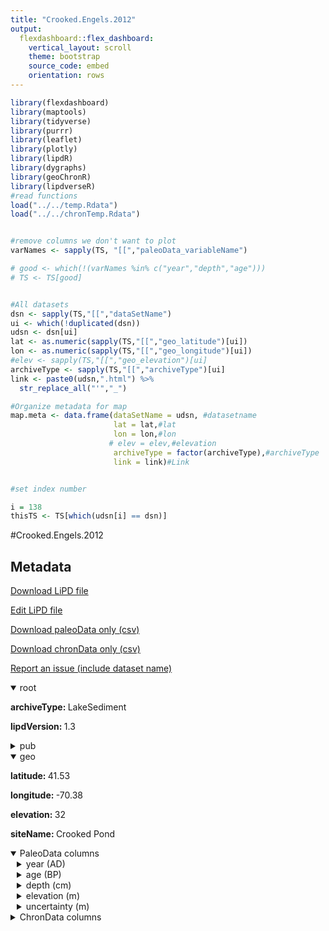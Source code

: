 ```yaml
---
title: "Crooked.Engels.2012"
output: 
  flexdashboard::flex_dashboard:
    vertical_layout: scroll
    theme: bootstrap
    source_code: embed
    orientation: rows
---
```


```r
library(flexdashboard)
library(maptools)
library(tidyverse)
library(purrr)
library(leaflet)
library(plotly)
library(lipdR)
library(dygraphs)
library(geoChronR)
library(lipdverseR)
#read functions
load("../../temp.Rdata")
load("../../chronTemp.Rdata")


#remove columns we don't want to plot
varNames <- sapply(TS, "[[","paleoData_variableName")

# good <- which(!(varNames %in% c("year","depth","age")))
# TS <- TS[good]


#All datasets
dsn <- sapply(TS,"[[","dataSetName")
ui <- which(!duplicated(dsn))
udsn <- dsn[ui]
lat <- as.numeric(sapply(TS,"[[","geo_latitude")[ui])
lon <- as.numeric(sapply(TS,"[[","geo_longitude")[ui])
#elev <- sapply(TS,"[[","geo_elevation")[ui]
archiveType <- sapply(TS,"[[","archiveType")[ui]
link <- paste0(udsn,".html") %>% 
  str_replace_all("'","_")

#Organize metadata for map
map.meta <- data.frame(dataSetName = udsn, #datasetname
                       lat = lat,#lat
                       lon = lon,#lon
                      # elev = elev,#elevation
                       archiveType = factor(archiveType),#archiveType
                       link = link)#Link


#set index number

i = 138
thisTS <- TS[which(udsn[i] == dsn)]
```
#Crooked.Engels.2012

Metadata {.sidebar}
-------------------------------------
[Download LiPD file](Crooked.Engels.2012.lpd)
            

[Edit LiPD file](http://lipd.net/playground?source=http://lipdverse.org/globalHolocene/0_25_5/Crooked.Engels.2012.lpd)
            

[Download paleoData only (csv)](Crooked.Engels.2012.csv)
            

[Download chronData only (csv)](Crooked.Engels.2012-chron.csv)
            

[Report an issue (include dataset name)](https://github.com/nickmckay/LiPDverse/issues)

<details open style="margin-left: 0px">
<summary>root</summary>
<p style="margin-left: 0px"><strong>archiveType: </strong>LakeSediment
<p style="margin-left: 0px"><strong>lipdVersion: </strong>1.3
</details>
<details>
<summary>pub</summary>
<details style="margin-left: 10px">
<summary>pub1</summary>
<p style="margin-left: 10px"><strong>author: </strong>list(list(name = "Engels, Stefan"), list(name = "Cwynar, Les C."), list(name = "Rees, Andrew B. H."), list(name = "Shuman, Bryan N."))
<p style="margin-left: 10px"><strong>citeKey: </strong>engels2012chironomidbasedwaterdepth
<p style="margin-left: 10px"><strong>journal: </strong>Journal of Paleolimnology
<p style="margin-left: 10px"><strong>volume: </strong>48
<p style="margin-left: 10px"><strong>pages: </strong>693-709
<p style="margin-left: 10px"><strong>title: </strong>Chironomid-based water depth reconstructions: an independent evaluation of site-specific and local inference models
</details>
<details style="margin-left: 10px">
<summary>pub2</summary>
<p style="margin-left: 10px"><strong>author: </strong>list(list(name = NA))
</details>
</details>
<details open style="margin-left: 0px">
<summary>geo</summary>
<p style="margin-left: 0px"><strong>latitude: </strong>41.53
<p style="margin-left: 0px"><strong>longitude: </strong>-70.38
<p style="margin-left: 0px"><strong>elevation: </strong>32
<p style="margin-left: 0px"><strong>siteName: </strong>Crooked Pond
</details>
<details open>
<summary>PaleoData columns</summary>
<details style="margin-left: 10px">
<summary>year (AD)</summary>
<p style="margin-left: 10px"><strong>TSid: </strong>RR0R00ho8nc
<p style="margin-left: 10px"><strong>variableName: </strong>year
<p style="margin-left: 10px"><strong>units: </strong>AD
<p style="margin-left: 10px"><strong>description: </strong>Year AD
</details>
<details style="margin-left: 10px">
<summary>age (BP)</summary>
<p style="margin-left: 10px"><strong>TSid: </strong>RP5zI1P5yNM
<p style="margin-left: 10px"><strong>variableName: </strong>age
<p style="margin-left: 10px"><strong>units: </strong>BP
<p style="margin-left: 10px"><strong>description: </strong>Years before present (1950) BP
</details>
<details style="margin-left: 10px">
<summary>depth (cm)</summary>
<p style="margin-left: 10px"><strong>TSid: </strong>RROXWH0XqMA
<p style="margin-left: 10px"><strong>variableName: </strong>depth
<p style="margin-left: 10px"><strong>units: </strong>cm
<p style="margin-left: 10px"><strong>description: </strong>depth
</details>
<details style="margin-left: 10px">
<summary>elevation (m)</summary>
<p style="margin-left: 10px"><strong>TSid: </strong>NAm2kHydro208
<p style="margin-left: 10px"><strong>variableName: </strong>elevation
<p style="margin-left: 10px"><strong>units: </strong>m
<p style="margin-left: 10px"><strong>description: </strong>elevation of the water surface - ensemble reconstruction
<p style="margin-left: 10px"><strong>useInGlobalTemperatureAnalysis: </strong>TRUE
<details>
<summary>interpretation</summary>
<details style="margin-left: 20px">
<summary>1</summary>
<p style="margin-left: 20px"><strong>direction: </strong>negative
<p style="margin-left: 20px"><strong>interpDirection: </strong>negative
<p style="margin-left: 20px"><strong>local: </strong>TRUE
<p style="margin-left: 20px"><strong>scope: </strong>climate
<p style="margin-left: 20px"><strong>seasonality: </strong>1 2 3 4 5 6 7 8 9 10 11 12
<p style="margin-left: 20px"><strong>variable: </strong>M
<p style="margin-left: 20px"><strong>variableDetail: </strong>eff
</details>
</details>
</details>
<details style="margin-left: 10px">
<summary>uncertainty (m)</summary>
<p style="margin-left: 10px"><strong>TSid: </strong>NAm2kHydro207
<p style="margin-left: 10px"><strong>variableName: </strong>uncertainty
<p style="margin-left: 10px"><strong>units: </strong>m
<p style="margin-left: 10px"><strong>description: </strong>uncertainty of elevation
<p style="margin-left: 10px"><strong>useInGlobalTemperatureAnalysis: </strong>FALSE
</details>
<details>
<summary>ChronData columns</summary>
<details style="margin-left: 10px">
<summary>depth (cm)</summary>
<p style="margin-left: 10px"><strong>TSid: </strong>LPD21b789e2
<p style="margin-left: 10px"><strong>variableName: </strong>depth
<p style="margin-left: 10px"><strong>units: </strong>cm
<p style="margin-left: 10px"><strong>description: </strong>sediment depth of sample (no +/- provided)
</details>
<details style="margin-left: 10px">
<summary>labID ()</summary>
<p style="margin-left: 10px"><strong>TSid: </strong>LPD3f7e9200
<p style="margin-left: 10px"><strong>variableName: </strong>labID
<p style="margin-left: 10px"><strong>description: </strong>sample identification used by 14C laboratory (CAMS: Lawrence Livermore National Laboratory<e2><80><99>s Center for Accelerator Mass Spectrometry, Livermore, USA; KIA: Leibniz Laboratory, Kiel, Germany)
</details>
<details style="margin-left: 10px">
<summary>DatedMaterial ()</summary>
<p style="margin-left: 10px"><strong>TSid: </strong>LPD38217f22
<p style="margin-left: 10px"><strong>variableName: </strong>DatedMaterial
<p style="margin-left: 10px"><strong>description: </strong>dated material
</details>
<details style="margin-left: 10px">
<summary>age14C (14C a BP)</summary>
<p style="margin-left: 10px"><strong>TSid: </strong>LPD41213ce8
<p style="margin-left: 10px"><strong>variableName: </strong>age14C
<p style="margin-left: 10px"><strong>units: </strong>14C a BP
<p style="margin-left: 10px"><strong>description: </strong>Depth top of sample interval (mm)
</details>
<details style="margin-left: 10px">
<summary>age14C_uncertainty (14C a BP)</summary>
<p style="margin-left: 10px"><strong>TSid: </strong>LPDd376af3b
<p style="margin-left: 10px"><strong>variableName: </strong>age14C_uncertainty
<p style="margin-left: 10px"><strong>units: </strong>14C a BP
<p style="margin-left: 10px"><strong>description: </strong>non-14C age, years before 1950AD
</details>

Row {.tabset .tabset-fade}
-----------------------------------------------------------------------

### Sitemap

```r
  map.meta.split <- split(map.meta, map.meta$archiveType)


factpal <- colorFactor("Paired",map.meta$archiveType)
buff <- 15
l <- leaflet() %>% 
  addTiles() %>% 
  fitBounds(map.meta$lon[i]-buff,map.meta$lat[i]-buff,map.meta$lon[i]+buff,map.meta$lat[i]+buff)
  

  
  
names(map.meta.split) %>%
  purrr::walk( function(df) {
    l <<- l %>%
      addMarkers(data=map.meta.split[[df]],
                 lng=~lon, lat=~lat,
                 label=~as.character(archiveType),
                 popup=~paste(str_c('Dataset: <a href="',link,'">',dataSetName,'</a>'),
                                 # str_c("Elevation: ",elev),
                                  str_c("Archive Type: ",archiveType),
                                  sep = "<br>"),
                 group = df,
                 clusterOptions = markerClusterOptions(removeOutsideVisibleBounds = F),
                 labelOptions = labelOptions(noHide = F,
                                             direction = 'auto'))
  })

l %>%
  addLayersControl(position = "bottomleft",
    overlayGroups = names(map.meta.split),
    options = layersControlOptions(collapsed = FALSE,
                                   opacity = 0.8)
  )
```

### Search the LiPDverse (Beta! doesn't work well yet)
```r
#Add google search bar
htmltools::includeHTML("../../googleSearchChunk.html")
```


Row {.tabset .tabset-fade}
-----------------------------------------------------------------------

### elevation (m)
```r
plotCol(thisTS,ind = 5)
```

### uncertainty (m)
```r
plotCol(thisTS,ind = 1)
```

Row {.tabset .tabset-fade}
-----------------------------------------------------------------------

### depth (cm)
```r
plotCol(chronTS,ind = 3)
```

### labID ()
```r
plotCol(chronTS,ind = 1)
```

### DatedMaterial ()
```r
plotCol(chronTS,ind = 2)
```

### age14C (14C a BP)
```r
plotCol(chronTS,ind = 4)
```

### age14C_uncertainty (14C a BP)
```r
plotCol(chronTS,ind = 5)
```
